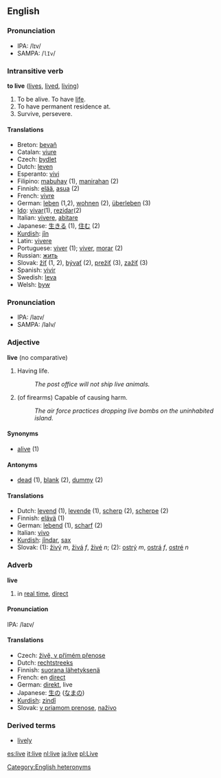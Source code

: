 ==English==

===Pronunciation===
*IPA: /lɪv/
*SAMPA: /<tt>lIv</tt>/

===Intransitive verb===
'''to live'''  ([[lives]], [[lived]], [[living]])
#To be alive.  To have [[life]].
#To have permanent residence at.
#Survive, persevere.

====Translations====
*Breton: [[bevañ]]
*Catalan: [[viure]]
*Czech: [[bydlet]]
*Dutch: [[leven]]
*Esperanto: [[vivi]]
*Filipino: [[mabuhay]] (1), [[manirahan]] (2)
*Finnish: [[elää]], [[asua]] (2)
*French: [[vivre]]
*German: [[leben]] (1,2), [[wohnen]] (2), [[überleben]] (3)
*[[Ido]]: [[vivar]](1), [[rezidar]](2)
*Italian: [[vivere]], [[abitare]]
*Japanese: [[生きる]] (1), [[住む]] (2)
*[[Kurdish]]: [[jîn]]
*Latin: [[vivere]]
*Portuguese: [[viver]] (1); [[viver]], [[morar]] (2)
*Russian: [[жить]]
*Slovak: [[žiť]] (1, 2), [[bývať]] (2), [[prežiť]] (3), [[zažiť]] (3)
*Spanish: [[vivir]]
*Swedish: [[leva]]
*Welsh: [[byw]]

===Pronunciation===
*IPA: /laɪv/
*SAMPA: /laIv/

===Adjective===
'''live''' (no comparative)

# Having life.
#: ''The post office will not ship live animals.''
# (of firearms) Capable of causing harm.
#: ''The air force practices dropping live bombs on the uninhabited island.''

====Synonyms====
*[[alive]] (1)

====Antonyms====
*[[dead]] (1), [[blank]] (2), [[dummy]] (2)

====Translations====
*Dutch: [[levend]] (1), [[levende]] (1), [[scherp]] (2), [[scherpe]] (2)
*Finnish: [[elävä]] (1)
*German:  [[lebend]] (1), [[scharf]] (2)
*Italian: [[vivo]]
*[[Kurdish]]: [[jîndar]], [[sax]]
*Slovak: (1): [[živý]] ''m'', [[živá]] ''f'', [[živé]] ''n''; (2): [[ostrý]] ''m'', [[ostrá]] ''f'', [[ostré]] ''n''

===Adverb===
'''live'''

# in [[real time]], [[direct]]

====Pronunciation====
IPA: /laɪv/

====Translations====
*Czech: [[živě, v přímém přenose]]
*Dutch: [[rechtstreeks]]
*Finnish: [[suorana lähetyksenä]]
*French: en [[direct]]
*German: [[direkt]], live
*Japanese: [[生]]の ([[なま]]の)
*[[Kurdish]]: [[zindî]]
*Slovak: [[v priamom prenose]], [[naživo]]

===Derived terms===
*[[lively]]

[[es:live]]
[[it:live]]
[[nl:live]]
[[ja:live]]
[[pl:Live]]

[[Category:English heteronyms]]